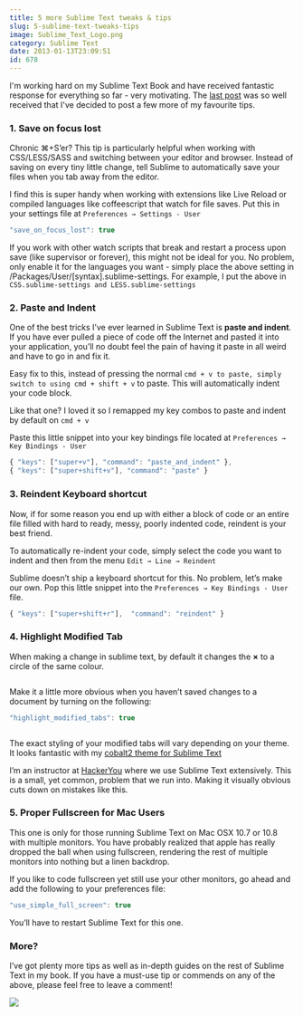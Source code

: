 ```yaml
---
title: 5 more Sublime Text tweaks & tips
slug: 5-sublime-text-tweaks-tips
image: Sublime_Text_Logo.png
category: Sublime Text
date: 2013-01-13T23:09:51
id: 678
---
```


I'm working hard on my Sublime Text Book and have received fantastic response for everything so far - very motivating. The <a href="http://wesbos.com/sublime-text-5-visual-tweaks/" target="_blank">last post</a> was so well received that I've decided to post a few more of my favourite tips.

<h3>1. Save on focus lost</h3>

Chronic ⌘+S’er? This tip is particularly helpful when working with CSS/LESS/SASS and switching between your editor and browser. Instead of saving on every tiny little change, tell Sublime to automatically save your files when you tab away from the editor.

I find this is super handy when working with extensions like Live Reload or compiled languages like coffeescript that watch for file saves. Put this in your settings file at `Preferences → Settings - User`


```js
"save_on_focus_lost": true
```

If you work with other watch scripts that break and restart a process upon save (like supervisor or forever), this might not be ideal for you. No problem, only enable it for the languages you want - simply place the above setting in /Packages/User/[syntax].sublime-settings. For example, I put the above in `CSS.sublime-settings and LESS.sublime-settings`

<h3>2. Paste and Indent</h3>

One of the best tricks I’ve ever learned in Sublime Text is **paste and indent**. If you have ever pulled a piece of code off the Internet and pasted it into your application, you’ll no doubt feel the pain of having it paste in all weird and have to go in and fix it.

Easy fix to this, instead of pressing the normal `cmd + v to paste, simply switch to using cmd + shift + v` to paste. This will automatically indent your code block.

Like that one? I loved it so I remapped my key combos to paste and indent by default on `cmd + v`

Paste this little snippet into your key bindings file located at `Preferences → Key Bindings - User`


```js
{ "keys": ["super+v"], "command": "paste_and_indent" },
{ "keys": ["super+shift+v"], "command": "paste" }
```

<h3>3. Reindent Keyboard shortcut</h3>

Now, if for some reason you end up with either a block of code or an entire file filled with hard to ready, messy, poorly indented code, reindent is your best friend.

To automatically re-indent your code, simply select the code you want to indent and then from the menu `Edit → Line → Reindent`

Sublime doesn’t ship a keyboard shortcut for this. No problem, let’s make our own. Pop this little snippet into the `Preferences → Key Bindings - User` file.


```js
{ "keys": ["super+shift+r"],  "command": "reindent" }
```

<h3>4. Highlight Modified Tab</h3>

When making a change in sublime text, by default it changes the **×** to a circle of the same colour.

<figure><img alt="" src="content" /></figure>Make it a little more obvious when you haven’t saved changes to a document by turning on the following:


```js
"highlight_modified_tabs": true
```

<figure><img alt="" src="contet" /></figure>The exact styling of your modified tabs will vary depending on your theme. It looks fantastic with my <a href="wesbos.com/cobalt2-theme-sublime-text-2/">cobalt2 theme for Sublime Text</a>

I’m an instructor at <a href="http://hackeryou.com/courses/#intro-to-web-development">HackerYou</a> where we use Sublime Text extensively. This is a small, yet common, problem that we run into. Making it visually obvious cuts down on mistakes like this.

<h3>5. Proper Fullscreen for Mac Users</h3>

This one is only for those running Sublime Text on Mac OSX 10.7 or 10.8 with multiple monitors. You have probably realized that apple has really dropped the ball when using fullscreen, rendering the rest of multiple monitors into nothing but a linen backdrop.

If you like to code fullscreen yet still use your other monitors, go ahead and add the following to your preferences file:


```js
"use_simple_full_screen": true
```

You’ll have to restart Sublime Text for this one.

<h3>More?</h3>

I’ve got plenty more tips as well as in-depth guides on the rest of Sublime Text in my book. If you have a must-use tip or commends on any of the above, please feel free to leave a comment!

<a href="https:/SublimeTextBook.com"><img src="facebook-share2.png" /></a>